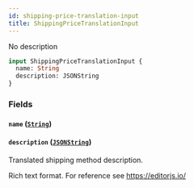 ```yaml
---
id: shipping-price-translation-input
title: ShippingPriceTranslationInput
---
```


No description

```graphql
input ShippingPriceTranslationInput {
  name: String
  description: JSONString
}
```

### Fields

#### `name` ([`String`](../../../developer/api-reference/scalars/string))

#### `description` ([`JSONString`](../../../developer/api-reference/scalars/jsonstring))

Translated shipping method description.

Rich text format. For reference see https://editorjs.io/
